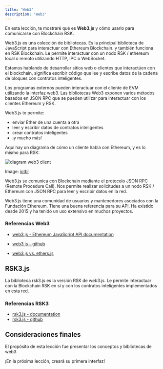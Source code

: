 ```yaml
---
title: 'Web3'
description: 'Web3'
---
```


En esta lección, te mostraré qué es **Web3.js** y cómo usarlo para comunicarse con Blockchain RSK.

Web3.js es una colección de bibliotecas.
Es la principal biblioteca de JavaScript para interactuar con Ethereum Blockchain.
y también funciona en RSK Blockchain.
Le permite interactuar con un nodo RSK / ethereum local o remoto utilizando HTTP, IPC o WebSocket.

Estamos hablando de desarrollar sitios web o clientes que interactúen con el blockchain,
significa escribir código que lee y escribe datos de la cadena de bloques con contratos inteligentes.

Los programas externos pueden interactuar con el cliente de EVM utilizando la interfaz web3.
Las bibliotecas Web3 exponen varios métodos basados en JSON RPC que se pueden utilizar para interactuar con los clientes Ethereum y RSK.

Web3.js te permite:

- enviar Ether de una cuenta a otra
- leer y escribir datos de contratos inteligentes
- crear contratos inteligentes
- ¡y mucho más!

Aquí hay un diagrama de cómo un cliente habla con Ethereum, y es lo mismo para RSK:

![diagram web3 client](/img/courses/dev/05/web3/image-01.png)

Image: [iotbl](https://iotbl.blogspot.com/2017/03/ethereum-and-blockchain-2.html)

Web3.js se comunica con Blockchain mediante el protocolo JSON RPC (Remote Procedure Call).
Nos permite realizar solicitudes a un nodo RSK / Ethereum con JSON RPC para leer y escribir datos en la red.

Web3.js tiene una comunidad de usuarios y mantenedores asociados con la Fundación Ethereum.
Tiene una buena referencia para su API.
Ha existido desde 2015 y ha tenido un uso extensivo en muchos proyectos.

### Referencias Web3

- [web3.js - Ethereum JavaScript API documentation](https://web3js.readthedocs.io)
- [web3.js - github](https://github.com/ChainSafe/web3.js)

- [web3.js vs. ethers.js](https://blog.infura.io/ethereum-javascript-libraries-web3-js-vs-ethers-js-part-i/)

## RSK3.js

La biblioteca rsk3.js es la versión RSK de web3.js.
Le permite interactuar con la Blockchain RSK en sí y con los contratos inteligentes implementados en esta red.

### Referencias RSK3

- [rsk3.js - documentation](https://developers.rsk.co/libraries/rsk3js/)
- [rsk3.js - github](https://github.com/rsksmart/rsk3.js/)

## Consideraciones finales

El propósito de esta lección fue presentar los conceptos y bibliotecas de web3.

¡En la próxima lección, creará su primera interfaz!
